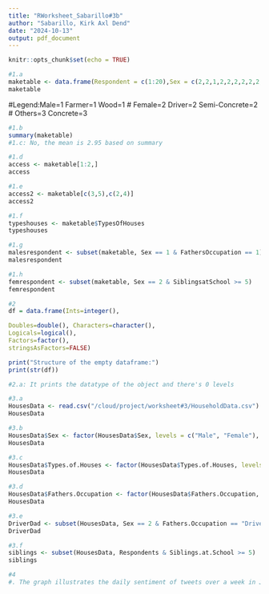 ```yaml
---
title: "RWorksheet_Sabarillo#3b"
author: "Sabarillo, Kirk Axl Dend"
date: "2024-10-13"
output: pdf_document
---
```


```r
knitr::opts_chunk$set(echo = TRUE)
```

```r
#1.a
maketable <- data.frame(Respondent = c(1:20),Sex = c(2,2,1,2,2,2,2,2,2,2,1,2,2,2,2,2,2,2,1,2),FathersOccupation = c(1,3,3,3,1,2,3,1,1,1,3,2,1,3,3,1,3,1,2,1),PersonsAtHome = c(5,7,3,8,5,9,6,7,8,4,7,5,4,7,8,8,3,11,7,6),SiblingsatSchool = c(6,4,4,1,2,1,5,3,1,2,3,2,5,5,2,1,2,5,3,2),TypesOfHouses = c(1,2,3,1,1,3,3,1,2,3,2,3,2,2,3,3,3,3,3,2))
maketable
```
#Legend:Male=1      Farmer=1    Wood=1
#       Female=2    Driver=2    Semi-Concrete=2 
#                   Others=3    Concrete=3
```r
#1.b
summary(maketable)
#1.c: No, the mean is 2.95 based on summary
```

```r
#1.d
access <- maketable[1:2,]
access
```

```r
#1.e
access2 <- maketable[c(3,5),c(2,4)]
access2
```

```r
#1.f
typeshouses <- maketable$TypesOfHouses
typeshouses
```

```r
#1.g
malesrespondent <- subset(maketable, Sex == 1 & FathersOccupation == 1)
malesrespondent
```

```r
#1.h
femrespondent <- subset(maketable, Sex == 2 & SiblingsatSchool >= 5)
femrespondent
```

```r
#2
df = data.frame(Ints=integer(),

Doubles=double(), Characters=character(),
Logicals=logical(),
Factors=factor(),
stringsAsFactors=FALSE)

print("Structure of the empty dataframe:")
print(str(df))

#2.a: It prints the datatype of the object and there's 0 levels
```

```r
#3.a
HousesData <- read.csv("/cloud/project/worksheet#3/HouseholdData.csv")
HousesData
```

```r
#3.b
HousesData$Sex <- factor(HousesData$Sex, levels = c("Male", "Female"), labels = c(1,2))
HousesData
```

```r
#3.c
HousesData$Types.of.Houses <- factor(HousesData$Types.of.Houses, levels = c("Wood", "Congrete", "Semi-Congrete"), labels = c(1,2,3))
HousesData
```

```r
#3.d
HousesData$Fathers.Occupation <- factor(HousesData$Fathers.Occupation, levels = c(1,2,3), label = c("Farmer", "Driver", "Others"))
HousesData  
```

```r
#3.e
DriverDad <- subset(HousesData, Sex == 2 & Fathers.Occupation == "Driver")
DriverDad
```

```r
#3.f
siblings <- subset(HousesData, Respondents & Siblings.at.School >= 5)
siblings
```

```r
#4
#. The graph illustrates the daily sentiment of tweets over a week in July.  It reveals a consistent trend where negative tweets were the most prevalent throughout the period, followed by positive tweets.  Neutral tweets remained the least common and showed a steady, unchanging volume each day. This suggests a generally negative conversation on Twitter during this time, with a consistent underlying level of neutral commentary
```